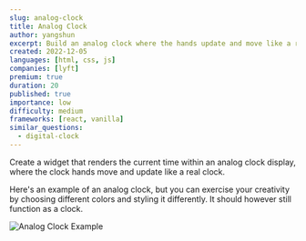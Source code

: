 ```yaml
---
slug: analog-clock
title: Analog Clock
author: yangshun
excerpt: Build an analog clock where the hands update and move like a real clock
created: 2022-12-05
languages: [html, css, js]
companies: [lyft]
premium: true
duration: 20
published: true
importance: low
difficulty: medium
frameworks: [react, vanilla]
similar_questions:
  - digital-clock
---
```


Create a widget that renders the current time within an analog clock display, where the clock hands move and update like a real clock.

Here's an example of an analog clock, but you can exercise your creativity by choosing different colors and styling it differently. It should however still function as a clock.

![Analog Clock Example](/img/questions/analog-clock/analog-clock-example.png)
